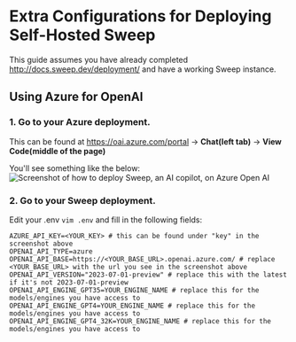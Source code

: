 # Extra Configurations for Deploying Self-Hosted Sweep

This guide assumes you have already completed http://docs.sweep.dev/deployment/ and have a working Sweep instance.

## Using Azure for OpenAI

### 1. Go to your Azure deployment.
This can be found at https://oai.azure.com/portal -> **Chat(left tab)** -> **View Code(middle of the page)**

You'll see something like the below:
<img src="/assets/azure_playground.png" alt="Screenshot of how to deploy Sweep, an AI copilot, on Azure Open AI" />

### 2. Go to your Sweep deployment.
Edit your .env `vim .env` and fill in the following fields:
```
AZURE_API_KEY=<YOUR_KEY> # this can be found under "key" in the screenshot above
OPENAI_API_TYPE=azure
OPENAI_API_BASE=https://<YOUR_BASE_URL>.openai.azure.com/ # replace <YOUR_BASE_URL> with the url you see in the screenshot above
OPENAI_API_VERSION="2023-07-01-preview" # replace this with the latest if it's not 2023-07-01-preview
OPENAI_API_ENGINE_GPT35=YOUR_ENGINE_NAME # replace this for the models/engines you have access to
OPENAI_API_ENGINE_GPT4=YOUR_ENGINE_NAME # replace this for the models/engines you have access to
OPENAI_API_ENGINE_GPT4_32K=YOUR_ENGINE_NAME # replace this for the models/engines you have access to
```
